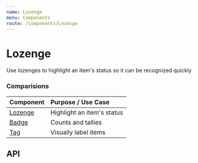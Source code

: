 ```yaml
---
name: Lozenge
menu: Components
route: /components/Lozenge
---
```



# Lozenge

Use lozenges to highlight an item's status so it can be recognized quickly

### Comparisions

| Component                      | Purpose / Use Case         |
| :----------------------------- | :------------------------- |
| [Lozenge](/components/Lozenge) | Highlight an item's status |
| [Badge](/components/Badge)     | Counts and tallies         |
| [Tag](/components/Tag)         | Visually label items       |

<Playground>
  <Grid>
    <SpacedGroup direction="vertical">
      <Lozenge text="Default" variant="info" bold />
      <Lozenge text="Warning" variant="warning" bold />
      <Lozenge text="Error" variant="error" bold />
      <Lozenge
        text="Success Super Duper Long Text. Please Wrap at some point"
        variant="success"
        bold
      />
      <Lozenge bold variant="info" color={palette.plum}text="Override color" />
    </SpacedGroup>
    <SpacedGroup direction="vertical">
      <Lozenge text="Default" variant="info" />
      <Lozenge text="Warning" variant="warning" />
      <Lozenge text="Error" variant="error" />
      <Lozenge
        text="Succes Super Duper Long Text. Please Wrap at some point"
        variant="success"
      />
      <Lozenge variant="info" color={palette.plum} text="Override color" />
    </SpacedGroup>

  </Grid>
</Playground>

## API

<PropsTable of={Lozenge} />
